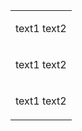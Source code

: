 {|
|-
|<noinclude> text1 </noinclude> text2
|-
|<onlyinclude> text1 </onlyinclude> text2
|-
|<includeonly> text1 </includeonly> text2
|}
